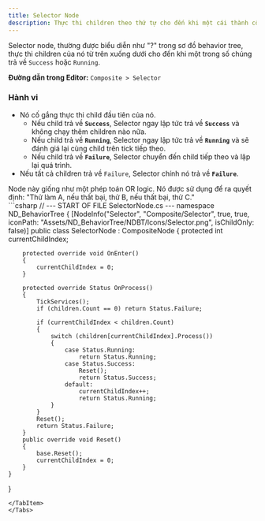 ```yaml
---
title: Selector Node
description: Thực thi children theo thứ tự cho đến khi một cái thành công hoặc đang chạy.
---
```


Selector node, thường được biểu diễn như "?" trong sơ đồ behavior tree, thực thi children của nó từ trên xuống dưới cho đến khi một trong số chúng trả về `Success` hoặc `Running`.

**Đường dẫn trong Editor:** `Composite > Selector`

### Hành vi

-   Nó cố gắng thực thi child đầu tiên của nó.
    -   Nếu child trả về **`Success`**, Selector ngay lập tức trả về **`Success`** và không chạy thêm children nào nữa.
    -   Nếu child trả về **`Running`**, Selector ngay lập tức trả về **`Running`** và sẽ đánh giá lại cùng child trên tick tiếp theo.
    -   Nếu child trả về **`Failure`**, Selector chuyển đến child tiếp theo và lặp lại quá trình.
-   Nếu tất cả children trả về `Failure`, Selector chính nó trả về **`Failure`**.

<Aside type="note">
Node này giống như một phép toán OR logic. Nó được sử dụng để ra quyết định: "Thử làm A, nếu thất bại, thử B, nếu thất bại, thử C."
</Aside>

<Tabs>
<TabItem label="C# Code">
```csharp
// --- START OF FILE SelectorNode.cs ---
namespace ND_BehaviorTree
{
    [NodeInfo("Selector", "Composite/Selector", true, true, iconPath: "Assets/ND_BehaviorTree/NDBT/Icons/Selector.png", isChildOnly: false)]
    public class SelectorNode : CompositeNode
    {
        protected int currentChildIndex;

        protected override void OnEnter()
        {
            currentChildIndex = 0;
        }

        protected override Status OnProcess()
        {
            TickServices();
            if (children.Count == 0) return Status.Failure;

            if (currentChildIndex < children.Count)
            {
                switch (children[currentChildIndex].Process())
                {
                    case Status.Running:
                        return Status.Running;
                    case Status.Success:
                        Reset();
                        return Status.Success;
                    default:
                        currentChildIndex++;
                        return Status.Running;
                }
            }
            Reset();
            return Status.Failure;
        }
        public override void Reset()
        {
            base.Reset();
            currentChildIndex = 0;
        }
    }
}
```
</TabItem>
</Tabs>
